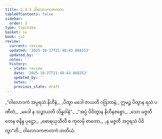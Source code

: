 ```yaml
---
title: 2.4.3 ဝါလောဒကဇာတက
tableOfContents: false
sidebar:
  order: 3
type: tipitaka
basket: su
book: ja1
review:
  current: review
  updated: '2025-10-27T21:48:43.868253'
  updated_by: ''
  notes: ''
  history:
  - state: review
    date: '2025-10-27T21:48:43.868253'
    updated_by: ''
    notes: ''
    previous_state: draft
---
```



<ReviewStatus review={frontmatter.review} showDetails={true} />

<HypothesisAnnotation frontmatter={frontmatter} />

<DynamicBreadcrumb />

<Division number="65" book="ja1" e="ch" v="22" p="47">

<Paragraph number="444" type="verses" book="ja1">
_“ဝါလောဒကံ အပ္ပရသံ နိဟီနံ,_  
_ပိတွာ မဒေါ ဇာယတိ ဂဒြဘာနံ;_  
ဣမဉ္စ ပိတွာန ရသံ ပဏီတံ,_  
_မဒေါ န သဉ္ဇာယတိ သိန္ဓဝါနံ”._  

</Paragraph>

</Division>
<Division number="66" book="ja1" e="ch" v="22" p="47">

<Paragraph number="445" type="verses" book="ja1">
_“အပ္ပံ ပိဝိတွာန နိဟီနဇစ္စော,_  
_သော မဇ္ဇတီ တေန ဇနိန္ဒ ပုဋ္ဌော;_  
_ဓောရယှသီလီ စ ကုလမှိ ဇာတော,_  
_န မဇ္ဇတီ အဂ္ဂရသံ ပိဝိတွာ”တိ._  


</Paragraph>
</Division>

<Paragraph number="446" type="center" book="ja1">
ဝါလောဒကဇာတကံ တတိယံ.
</Paragraph>